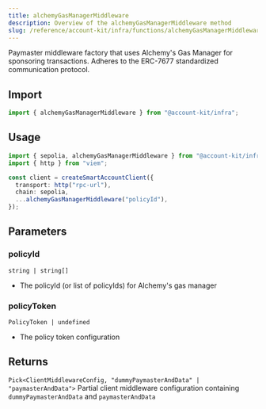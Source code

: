 ```yaml
---
title: alchemyGasManagerMiddleware
description: Overview of the alchemyGasManagerMiddleware method
slug: /reference/account-kit/infra/functions/alchemyGasManagerMiddleware
---
```



Paymaster middleware factory that uses Alchemy's Gas Manager for sponsoring
transactions. Adheres to the ERC-7677 standardized communication protocol.

## Import

```ts
import { alchemyGasManagerMiddleware } from "@account-kit/infra";
```

## Usage

```ts
import { sepolia, alchemyGasManagerMiddleware } from "@account-kit/infra";
import { http } from "viem";

const client = createSmartAccountClient({
  transport: http("rpc-url"),
  chain: sepolia,
  ...alchemyGasManagerMiddleware("policyId"),
});
```

## Parameters

### policyId

`string | string[]`

- The policyId (or list of policyIds) for Alchemy's gas manager

### policyToken

`PolicyToken | undefined`

- The policy token configuration

## Returns

`Pick<ClientMiddlewareConfig, "dummyPaymasterAndData" | "paymasterAndData">`
Partial client middleware configuration containing `dummyPaymasterAndData` and `paymasterAndData`
